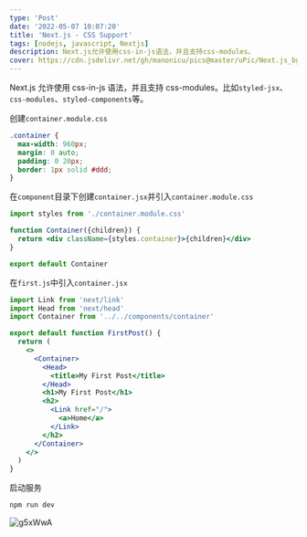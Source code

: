 ```yaml
---
type: 'Post'
date: '2022-05-07 10:07:20'
title: 'Next.js - CSS Support'
tags: [nodejs, javascript, Nextjs]
description: Next.js允许使用css-in-js语法，并且支持css-modules。
cover: https://cdn.jsdelivr.net/gh/manonicu/pics@master/uPic/Next.js_bg.svg
---
```


Next.js 允许使用 css-in-js 语法，并且支持 css-modules。比如`styled-jsx`、`css-modules`、`styled-components`等。

创建`container.module.css`

```css
.container {
  max-width: 960px;
  margin: 0 auto;
  padding: 0 20px;
  border: 1px solid #ddd;
}
```

在`component`目录下创建`container.jsx`并引入`container.module.css`

```jsx
import styles from './container.module.css'

function Container({children}) {
  return <div className={styles.container}>{children}</div>
}

export default Container
```

在`first.js`中引入`container.jsx`

```jsx
import Link from 'next/link'
import Head from 'next/head'
import Container from '../../components/container'

export default function FirstPost() {
  return (
    <>
      <Container>
        <Head>
          <title>My First Post</title>
        </Head>
        <h1>My First Post</h1>
        <h2>
          <Link href="/">
            <a>Home</a>
          </Link>
        </h2>
      </Container>
    </>
  )
}
```

启动服务

```bash
npm run dev
```

![g5xWwA](https://cdn.jsdelivr.net/gh/manonicu/pics@master/uPic/g5xWwA.png)
